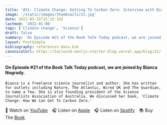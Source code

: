 ```yaml
---
title: '#21: Climate Change: Getting To Carbon Zero: Interview with Bianca Nogrady'
image: '/static/images/thumbnails/21.jpg'
date: 2021-03-31T15:32:14Z
lastmod: '2021-01-08'
tags: ['Climate-change', 'Science']
draft: false
summary: 'On Episode #21 of the Book Talk Today podcast, we are joined by Bianca Nogrady. Bianca is a freelance science journalist and author. She has written for outlets including Nature, The Atlantic, Wired UK and The Guardian, to name a few. She is also founding president of the Science Journalists Association of Australia. We discussed her book, Climate Change: How We Can Get To Carbon Zero.'
layout: PostSimple
bibliography: references-data.bib
canonicalUrl: https://tailwind-nextjs-starter-blog.vercel.app/blog/21/
---
```


#### On Episode #21 of the Book Talk Today podcast, we are joined by Bianca Nogrady.

    Bianca is a freelance science journalist and author. She has written for outlets including Nature, The Atlantic, Wired UK and The Guardian, to name a few. She is also founding president of the Science Journalists Association of Australia. We discussed her book, 'Climate Change: How We Can Get To Carbon Zero.'

🎥&nbsp;Watch on [YouTube]&emsp;🎧&nbsp;Listen on [Apple]&emsp;🎧&nbsp;Listen on [Spotify]&emsp;📚&nbsp;Buy The [Book]&emsp;

[youtube]: https://youtu.be/J1A6o81iLqk
[apple]: https://podcasts.apple.com/gb/podcast/21-climate-change-getting-to-carbon-zero-interview/id1525619296?i=1000515162195
[spotify]: https://open.spotify.com/episode/71D8G4cnD58GyaLsyWXxHl?si=1mkgqpByTw6BtJXDCegWvA
[book]: https://amzn.to/3Uy86A0
